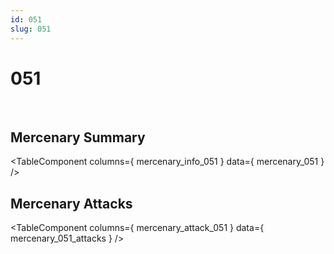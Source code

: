 ```yaml
---
id: 051
slug: 051
---
```



# 051

<div style = {{ display: "flex" }}>
    <Image img={require('@site/static/img/mercenaries/illust/thum_char_view_n_051.jpg')}/>
    <Image img={require('@site/static/img/mercenaries/illust/thum_char_view_o_051.jpg')}/>
</div>

## Mercenary Summary

<TableComponent
  columns={ mercenary_info_051 }
  data={ mercenary_051 }
/>

## Mercenary Attacks

<TableComponent
  columns={ mercenary_attack_051 }
  data={ mercenary_051_attacks }
/>